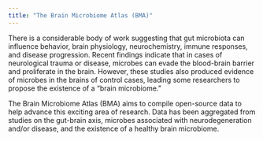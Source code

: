 ---
title: "The Brain Microbiome Atlas (BMA)"
---

There is a considerable body of work suggesting that gut microbiota can influence behavior, brain physiology, neurochemistry, immune responses, and disease progression. Recent findings indicate that in cases of neurological trauma or disease, microbes can evade the blood-brain barrier and proliferate in the brain. However, these studies also produced evidence of microbes in the brains of control cases, leading some researchers to propose the existence of a "brain microbiome."

The Brain Microbiome Atlas (BMA) aims to compile open-source data to help advance this exciting area of research. Data has been aggregated from studies on the gut-brain axis, microbes associated with neurodegeneration and/or disease, and the existence of a healthy brain microbiome.
